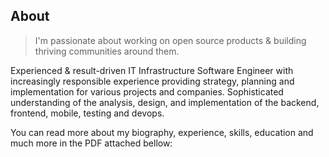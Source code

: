 ## About

> I'm passionate about working on open source products & building thriving communities around them.

Experienced & result-driven IT Infrastructure Software Engineer with increasingly responsible experience providing strategy, planning and implementation for various projects and companies. Sophisticated understanding of the analysis, design, and implementation of the backend, frontend, mobile, testing and devops.

You can read more about my biography, experience, skills, education and much more in the PDF attached bellow: